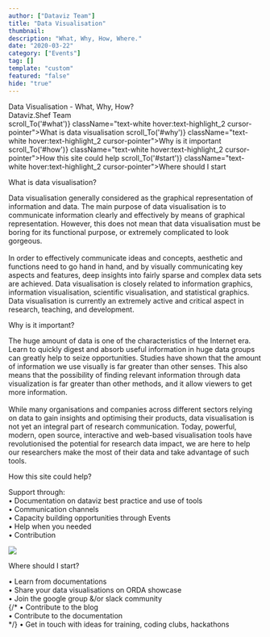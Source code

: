 ```yaml
---
author: ["Dataviz Team"]
title: "Data Visualisation"
thumbnail: 
description: "What, Why, How, Where."
date: "2020-03-22"
category: ["Events"]
tag: []
template: "custom"
featured: "false"
hide: "true"
---
```



<!-- TODO: beautify guide -->

<div className="shadow-xl flex justify-center items-center text-center" style={{backgroundImage: `url(${bg1})`, backgroundSize: "cover",  width: "100%", flexDirection: "column", paddingTop: "37vh", paddingBottom: "37vh"}}>
  <div className="text-5xl text-white" style={{textShadow: "#000 0px 0px 5px", fontFamily: "TUoS Stephenson"}}>Data Visualisation - What, Why, How?</div>
  <div className="text-lg text-gray-100 mt-5" style={{textShadow: "#000 0px 0px 5px"}}>Dataviz.Shef Team</div>
</div>
<div className="flex flex-wrap justify-between px-3 py-2 text-white bg-black text-sm">
  <a onClick={() => scroll_To('#what')} className="text-white hover:text-highlight_2 cursor-pointer">What is data visualisation</a>
  <a onClick={() => scroll_To('#why')} className="text-white hover:text-highlight_2 cursor-pointer">Why is it important</a>
  <a onClick={() => scroll_To('#how')} className="text-white hover:text-highlight_2 cursor-pointer">How this site could help</a>
  <a onClick={() => scroll_To('#start')} className="text-white hover:text-highlight_2 cursor-pointer">Where should I start</a>
</div>

<div style={{backgroundImage: `url(${bg})`, backgroundSize: "cover", backgroundAttachment: "fixed"}} className="bg-black py-24">
  <div className="flex flex-wrap text-gray-700 mx-auto px-3 lg:px-16 2xl:px-16 py-8 lg:max-w-70 2xl:max-w-50" style={{backgroundColor: "rgba(255, 255, 255, 0.97)"}}>
    <Fade duration={2000} fraction={.5}>
      <div id="what" className="ipadp:min-h-80">
        <p className="text-highlight_2 font-bold text-5xl">What is data visualisation?</p>
        <p>
          Data visualisation generally considered as the graphical representation of information and data. The main purpose of data visualisation is to communicate information clearly and effectively by means of graphical representation. 
          However, this does not mean that data visualisation must be boring for its functional purpose, or extremely complicated to look gorgeous. <br /><br /> In order to effectively communicate ideas and concepts, 
          aesthetic and functions need to go hand in hand, and by visually communicating key aspects and features, deep insights into fairly sparse and complex data sets are achieved. Data visualisation is closely related to information graphics, 
          information visualisation, scientific visualisation, and statistical graphics. Data visualisation is currently an extremely active and critical aspect in research, teaching, and development.
        </p>
      </div> 
    </Fade>
    <Fade duration={2000}>
    <div id="why" className="flex-wrap ipadp:min-h-80">
      <p className="text-highlight_2 font-bold text-5xl">Why is it important?</p>
      <p>
      The huge amount of data is one of the characteristics of the Internet era. Learn to quickly digest and absorb useful information in huge data groups can greatly help to seize 
      opportunities. Studies have shown that the amount of information we use visually is far greater than other senses. This also means that the possibility of finding relevant 
      information through data visualization is far greater than other methods, and it allow viewers to get more information.  <br /><br />
      While many organisations and companies across different sectors relying on data to gain insights and optimising their products, data visualisation is not yet an integral part of research communication. 
      Today, powerful, modern, open source, interactive and web-based visualisation tools have revolutionised the potential for research data impact, we are here to help our researchers make the most of their data and take advantage of such tools. 
      </p>
    </div>
    </Fade>
    <Fade duration={2000}>
    <div id="how" className="flex-wrap ipadp:min-h-80">
      <p className="text-highlight_2 font-bold text-5xl">How this site could help?</p>
      <p>
        Support through: <br />
          &bull; Documentation on dataviz best practice and use of tools  <br />
          &bull; Communication channels  <br />
          &bull; Capacity building opportunities through Events  <br />
          &bull; Help when you needed <br />
          &bull; Contribution <br />
      </p>
      <img className="py-16" style={{maxWidth: "80%"}} src="./how.jpg" />
    </div>
    </Fade>
    <Fade duration={2000}>
    <div id="start" className="flex-wrap ipadp:min-h-50">
      <p className="text-highlight_2 font-bold text-5xl">Where should I start?</p>
      <p>
        &bull; Learn from documentations <br />
        &bull; Share your data visualisations on ORDA showcase <br />
        &bull; Join the google group &/or slack community <br />
        {/* &bull; Contribute to the blog <br />
        &bull; Contribute to the documentation <br /> */}
        &bull; Get in touch with ideas for training, coding clubs, hackathons <br />
      </p>
    </div>
    </Fade>
  </div>
</div>